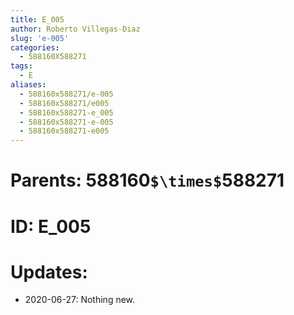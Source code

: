 ```yaml
---
title: E_005
author: Roberto Villegas-Diaz
slug: 'e-005'
categories:
  - 588160X588271
tags:
  - E
aliases:
  - 588160x588271/e-005
  - 588160x588271/e005
  - 588160x588271-e_005
  - 588160x588271-e-005
  - 588160x588271-e005
---
```


# **Parents**: 588160`$\times$`588271
# **ID**: E_005
# **Updates**: 
 - 2020-06-27: Nothing new.
